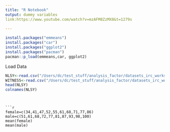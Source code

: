 ```yaml
---
title: "R Notebook"
output: dummy variables
link:https://www.youtube.com/watch?v=mzAFM8ZzMX8&t=1279s
  
---
```

```r
install.packages("emmeans")
install.packages("car")
install.packages("ggplot2")
install.packages("pacman")
pacman::p_load(emmeans,car, ggplot2)
```


Load Data
```r
NLSY<-read.csv("/Users/dc/test_stuff/analysis_factor/datasets_irc_workshop/NLSY.csv")
WITNESS<-read.csv("/Users/dc/test_stuff/analysis_factor/datasets_irc_workshop/WITNESS.csv")
head(NLSY)
colnames(NLSY)
```

```


```r
female=c(34,41,47,52,55,61,68,71,77,86)
male=c(51,61,68,72,77,81,87,93,98,100)
mean(female)
mean(male)
```

```r

```

